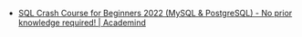 


- [SQL Crash Course for Beginners 2022 (MySQL & PostgreSQL) - No prior knowledge required! | Academind](https://www.youtube.com/watch?v=DWtQU8VP3Hg)